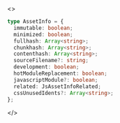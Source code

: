 <>

```ts
type AssetInfo = {
  immutable: boolean;
  minimized: boolean;
  fullhash: Array<string>;
  chunkhash: Array<string>;
  contenthash: Array<string>;
  sourceFilename?: string;
  development: boolean;
  hotModuleReplacement: boolean;
  javascriptModule?: boolean;
  related: JsAssetInfoRelated;
  cssUnusedIdents?: Array<string>;
};
```

</>

